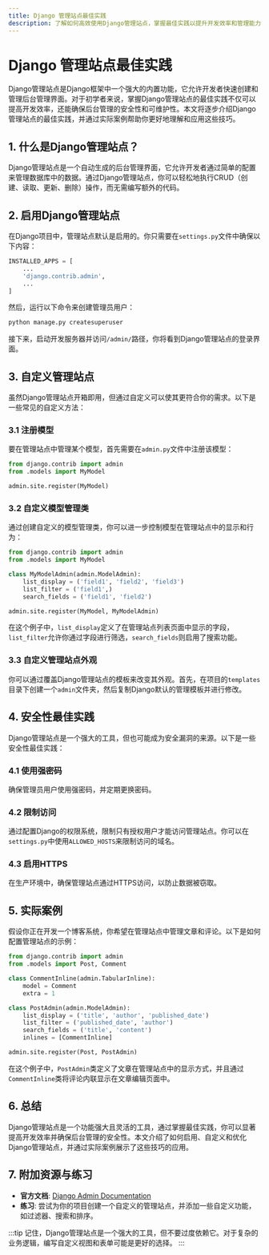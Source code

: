 ```yaml
---
title: Django 管理站点最佳实践
description: 了解如何高效使用Django管理站点，掌握最佳实践以提升开发效率和管理能力。
---
```


# Django 管理站点最佳实践

Django管理站点是Django框架中一个强大的内置功能，它允许开发者快速创建和管理后台管理界面。对于初学者来说，掌握Django管理站点的最佳实践不仅可以提高开发效率，还能确保后台管理的安全性和可维护性。本文将逐步介绍Django管理站点的最佳实践，并通过实际案例帮助你更好地理解和应用这些技巧。

## 1. 什么是Django管理站点？

Django管理站点是一个自动生成的后台管理界面，它允许开发者通过简单的配置来管理数据库中的数据。通过Django管理站点，你可以轻松地执行CRUD（创建、读取、更新、删除）操作，而无需编写额外的代码。

## 2. 启用Django管理站点

在Django项目中，管理站点默认是启用的。你只需要在`settings.py`文件中确保以下内容：

```python
INSTALLED_APPS = [
    ...
    'django.contrib.admin',
    ...
]
```

然后，运行以下命令来创建管理员用户：

```bash
python manage.py createsuperuser
```

接下来，启动开发服务器并访问`/admin/`路径，你将看到Django管理站点的登录界面。

## 3. 自定义管理站点

虽然Django管理站点开箱即用，但通过自定义可以使其更符合你的需求。以下是一些常见的自定义方法：

### 3.1 注册模型

要在管理站点中管理某个模型，首先需要在`admin.py`文件中注册该模型：

```python
from django.contrib import admin
from .models import MyModel

admin.site.register(MyModel)
```

### 3.2 自定义模型管理类

通过创建自定义的模型管理类，你可以进一步控制模型在管理站点中的显示和行为：

```python
from django.contrib import admin
from .models import MyModel

class MyModelAdmin(admin.ModelAdmin):
    list_display = ('field1', 'field2', 'field3')
    list_filter = ('field1',)
    search_fields = ('field1', 'field2')

admin.site.register(MyModel, MyModelAdmin)
```

在这个例子中，`list_display`定义了在管理站点列表页面中显示的字段，`list_filter`允许你通过字段进行筛选，`search_fields`则启用了搜索功能。

### 3.3 自定义管理站点外观

你可以通过覆盖Django管理站点的模板来改变其外观。首先，在项目的`templates`目录下创建一个`admin`文件夹，然后复制Django默认的管理模板并进行修改。

## 4. 安全性最佳实践

Django管理站点是一个强大的工具，但也可能成为安全漏洞的来源。以下是一些安全性最佳实践：

### 4.1 使用强密码

确保管理员用户使用强密码，并定期更换密码。

### 4.2 限制访问

通过配置Django的权限系统，限制只有授权用户才能访问管理站点。你可以在`settings.py`中使用`ALLOWED_HOSTS`来限制访问的域名。

### 4.3 启用HTTPS

在生产环境中，确保管理站点通过HTTPS访问，以防止数据被窃取。

## 5. 实际案例

假设你正在开发一个博客系统，你希望在管理站点中管理文章和评论。以下是如何配置管理站点的示例：

```python
from django.contrib import admin
from .models import Post, Comment

class CommentInline(admin.TabularInline):
    model = Comment
    extra = 1

class PostAdmin(admin.ModelAdmin):
    list_display = ('title', 'author', 'published_date')
    list_filter = ('published_date', 'author')
    search_fields = ('title', 'content')
    inlines = [CommentInline]

admin.site.register(Post, PostAdmin)
```

在这个例子中，`PostAdmin`类定义了文章在管理站点中的显示方式，并且通过`CommentInline`类将评论内联显示在文章编辑页面中。

## 6. 总结

Django管理站点是一个功能强大且灵活的工具，通过掌握最佳实践，你可以显著提高开发效率并确保后台管理的安全性。本文介绍了如何启用、自定义和优化Django管理站点，并通过实际案例展示了这些技巧的应用。

## 7. 附加资源与练习

- **官方文档**: [Django Admin Documentation](https://docs.djangoproject.com/en/stable/ref/contrib/admin/)
- **练习**: 尝试为你的项目创建一个自定义的管理站点，并添加一些自定义功能，如过滤器、搜索和排序。

:::tip
记住，Django管理站点是一个强大的工具，但不要过度依赖它。对于复杂的业务逻辑，编写自定义视图和表单可能是更好的选择。
:::